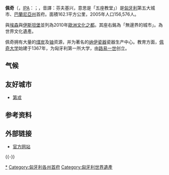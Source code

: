 {{Otheruses|佩奇 (消歧義)|other=同名或類似名的其它條目描述}}
{{not|小猪佩奇}}
{{noteTA
|1=zh-cn:佩奇;zh-tw:貝赤;
}}
{{Infobox settlement <!--more fields are available for this Infobox--See Template:Infobox Settlement-->
| name                   = 佩奇
| other_name             = {{lang|la|Sopianæ}}
| nickname               = "文化之城" ({{lang|hu|A kultúra városa}})
| settlement_type        =城市
| official_name          = {{lang|hu|Pécs Megyei Jogú Város}}
| image_skyline          = Pécs Montage.jpg
| image_caption          =从左上顺时针方向依次为：[[佩奇主教座堂|佩奇主教座堂]], [[塞切尼广场_(佩奇)|塞切尼广场]], 巴比肯, 清真寺, 科苏特广场
| image_blank_emblem     = 
| image_flag             = HUN Pécs flag.svg
| image_shield           = COA Hungary Town Pécs.svg
| image_map              = 
| map_caption            = 佩奇的位置
| pushpin_map            = Hungary#Europe
| pushpin_relief         = 1
| pushpin_label_position = <!-- the position of the pushpin label: left, right, top, bottom, none -->
| pushpin_mapsize        =
| pushpin_map_caption    = 佩奇的位置
| coordinates            = {{coord|46.07125|18.23311|region:HU|display=inline}}
| subdivision_type       = 国家
| subdivision_name       = {{HUN}}
| subdivision_type1      = [[匈牙利规划统计区|规划统计区]]
| subdivision_name1      = [[南外多瑙|南外多瑙]]
| subdivision_type2      = [[匈牙利州份|州]]
| subdivision_name2      = [[巴蘭尼亞州|巴蘭尼亞州]]
| subdivision_type3      = [[匈牙利区份|区]]
| subdivision_name3      = [[佩奇区|佩奇区]]
| established_title1     = 建立
| established_date1      = 公元前2世纪
| established_title2     = 皇家自由城市
| established_date2      = 1777年
| leader_title           = [[市长|市长]]
| leader_name            = [[Zsolt_Páva|Zsolt Páva]] ([[青年民主主义者联盟－匈牙利公民联盟|Fidesz]]-[[基督教民主人民黨_(匈牙利)|KDNP]])
| leader_title1          = 代理市长
| leader_name1           = {{Collapsible list
| title       = 列表<ref>{{cite web|url=http://gov.pecs.hu/download/szervezet/PDF/vezetok.pdf|title=Pécs - Tisztségviselők|publisher=|accessdate=2019-03-12|archive-date=2020-08-04|archive-url=https://web.archive.org/web/20200804203658/https://gov.pecs.hu/download/szervezet/PDF/vezetok.pdf|dead-url=no}}</ref>
|1=István Decsi ([[青年民主主义者联盟－匈牙利公民联盟|Fidesz]]-[[基督教民主人民黨_(匈牙利)|KDNP]])
|2=Dr László Őri (Independent)
}}
| leader_title2          = [[公证|公证]]人
| leader_name2           = Dr István Lovász
| area_total_km2         = 162.61
| area_rank              = 第32位
| elevation_m            = 153
| population_total       = 145,347 {{decrease}}
| population_as_of       = 2016年1月1日
| population_footnotes   =
| population_density_km2 = 963.43
| population_rank        = [[匈牙利城市列表|第5位]]
| population_urban       = 251,412 (第4位)<ref>{{cite web|url=https://www.oecd.org/cfe/regional-policy/functional-urban-areas-all-hungary.pdf|title=OECD - FUNCTIONAL URBAN AREAS IN OECD COUNTRIES: HUNGARY|publisher=|accessdate=2019-03-12|archive-date=2018-05-07|archive-url=https://web.archive.org/web/20180507221416/https://www.oecd.org/cfe/regional-policy/functional-urban-areas-all-hungary.pdf|dead-url=no}}</ref>
| postal_code_type       = 邮政编码
| postal_code            = 7600至7636
| area_code_type         =地区代码
| area_code              = (+36) 72
| website                = {{URL|http://www.pecs.hu/}}
| blank3_name_sec2       = 国民议会议员
| blank3_info_sec2       = {{Collapsible list
| title                  = 列表
|1=[[Tamás_Mellár|Tamás Mellár]] (无党籍)
|2=[[Péter_Hoppál|Péter Hoppál]] ([[青年民主主义者联盟－匈牙利公民联盟|Fidesz]])
}}
| timezone               = [[欧洲中部时间|CET]]
| utc_offset             = +1
| timezone_DST           = [[欧洲中部夏令时间|CEST]]
| utc_offset_DST         = +2
|<!--<div style="position: relative">[[File:BaranyaMegye.png|275px]]<div style="position: absolute; left: 82px; top: 152px">[[File:Red_Dot.gif|File:Red_Dot.gif]]</div></div>-->|
}}

'''佩奇'''（{{lang-hu|Pécs}}，[[IPA|IPA]]：{{IPA|[peːʧ]}}；{{lang-de|'''Fünfkirchen'''}}，音譯：芬夫基兴，意思是「五座教堂」）是[[匈牙利|匈牙利]]第五大城市、[[巴蘭尼亞州|巴蘭尼亞州]]首府。面積162.1平方公里，2005年人口156,576人。

與[[埃森|埃森]]與[[伊斯坦堡|伊斯坦堡]]並列為2010年[[歐洲文化之都|歐洲文化之都]]。其座右銘為「無邊界的城市」。{{tsl|fr|Nécropole_paléochrétienne_de_Pécs|佩奇的早期基督教陵墓}}為世界文化遺產。

佩奇拥有大量的[[煤炭|煤炭]]及[[铀|铀]]资源，并为著名的[[纳伊瓷器|纳伊瓷器]]瓷器生产中心。教育方面，[[佩奇大学|佩奇大学]]始建于1367年，为匈牙利第一所大学，由[[洛约什一世|路易一世]]创立。

==气候==
{{stack begin | align=center | clear=false | float=center}}
{{Weather box
|location=佩奇（1991–2020正常值，1980年至今极端数据）
|metric first=yes
|single line=yes
|Jan record high C = 17.0
|Feb record high C = 21.8
|Mar record high C = 23.4
|Apr record high C = 29.3
|May record high C = 32.3
|Jun record high C = 36.7
|Jul record high C = 38.6
|Aug record high C = 38.2
|Sep record high C = 34.3
|Oct record high C = 29.9
|Nov record high C = 21.9
|Dec record high C = 19.5
|year record high C = 38.6
| Jan avg record high C = 12.4
| Feb avg record high C = 14.5
| Mar avg record high C = 20.3
| Apr avg record high C = 24.7
| May avg record high C = 28.6
| Jun avg record high C = 32.3
| Jul avg record high C = 33.9
| Aug avg record high C = 33.7
| Sep avg record high C = 28.9
| Oct avg record high C = 25.0
| Nov avg record high C = 18.9
| Dec avg record high C = 12.8
|year avg record high C = 34.9
|Jan high C = 3.4
|Feb high C = 6.1
|Mar high C = 11.4
|Apr high C = 16.9
|May high C = 21.6
|Jun high C = 25.4
|Jul high C = 27.6
|Aug high C = 27.6
|Sep high C = 22.1
|Oct high C = 16.5
|Nov high C = 9.6
|Dec high C = 3.7
|year high C = 16.0
|Jan mean C= 0.6
|Feb mean C= 2.5
|Mar mean C= 6.9
|Apr mean C= 11.8
|May mean C= 16.4
|Jun mean C= 20.0
|Jul mean C= 22.0
|Aug mean C= 22.1
|Sep mean C= 17.1
|Oct mean C= 12.0
|Nov mean C= 6.4
|Dec mean C= 1.2
|year mean C= 11.6
|Jan low C = -2.2
|Feb low C = -1.0
|Mar low C = 2.5
|Apr low C = 6.9
|May low C = 11.2
|Jun low C = 14.8
|Jul low C = 16.5
|Aug low C = 16.6
|Sep low C = 12.2
|Oct low C = 7.7
|Nov low C = 3.2
|Dec low C = -1.3
|year low C = 7.3
| Jan avg record low C = -10.7
| Feb avg record low C = -8.8
| Mar avg record low C = -4.4
| Apr avg record low C = 0.2
| May avg record low C = 5.3
| Jun avg record low C = 9.0
| Jul avg record low C = 11.4
| Aug avg record low C = 10.8
| Sep avg record low C = 6.4
| Oct avg record low C = -0.4
| Nov avg record low C = -4.1
| Dec avg record low C = -9.5
|year avg record low C = -12.9
|Jan record low C = -19.1
|Feb record low C = -20.4
|Mar record low C = -16.2
|Apr record low C = -5.5
|May record low C = 1.5
|Jun record low C = 3.1
|Jul record low C = 6.1
|Aug record low C = 7
|Sep record low C = 1.9
|Oct record low C = -7.8
|Nov record low C = -13.5
|Dec record low C = -22.1
|year record low C = -22.1
|precipitation colour = green
|Jan precipitation mm = 32.9
|Feb precipitation mm = 39.0
|Mar precipitation mm = 35.3
|Apr precipitation mm = 54.2
|May precipitation mm = 86.1
|Jun precipitation mm = 86.8
|Jul precipitation mm = 91.8
|Aug precipitation mm = 73.1
|Sep precipitation mm = 83.4
|Oct precipitation mm = 70.5
|Nov precipitation mm = 63.9
|Dec precipitation mm = 50.2
|year precipitation mm = 767.2
|unit precipitation days = 1 mm
|Jan precipitation days = 6.8
|Feb precipitation days = 7.5
|Mar precipitation days = 7.4
|Apr precipitation days = 8.4
|May precipitation days = 10.7
|Jun precipitation days = 9.6
|Jul precipitation days = 8.9
|Aug precipitation days = 7.6
|Sep precipitation days = 9.1
|Oct precipitation days = 8.2
|Nov precipitation days = 9.5
|Dec precipitation days = 9.1
|year precipitation days= 102.8
|Jan sun= 81.4
|Feb sun= 94.0
|Mar sun= 159.1
|Apr sun= 207.4
|May sun= 255.5
|Jun sun= 276.5
|Jul sun= 300.0
|Aug sun= 285.0
|Sep sun= 189.3
|Oct sun= 156.0
|Nov sun= 92.3
|Dec sun= 66.3
|year sun= 2162.8
| Jan uv  =
| Feb uv  =
| Mar uv  =
| Apr uv  =
| May uv  =
| Jun uv  =
| Jul uv  =
| Aug uv  =
| Sep uv  =
| Oct uv  =
| Nov uv  =
| Dec uv  =
|source 1 = [https://www.infoclimat.fr/climatologie/normales-records/1991-2020/pecs-pogany/valeurs/12942.html infoclimat.fr]
}}
{{stack end}}

==友好城市==
* {{FRA}} [[第戎|第戎]]

==参考资料==
{{reflist}}

== 外部链接 ==
* [http://www.pecs.hu/ 官方网站]{{Wayback|url=http://www.pecs.hu/ |date=20080618063836 }}

{{-}}
{{歐洲文化之都}}
{{匈牙利州份}}
{{巴蘭尼亞州}}

{{Authority control}}
{{DEFAULTSORT:Pécs}}
[[Category:佩奇|*]]
[[Category:匈牙利各州首府|Category:匈牙利各州首府]]
[[Category:匈牙利世界遺產|Category:匈牙利世界遺產]]